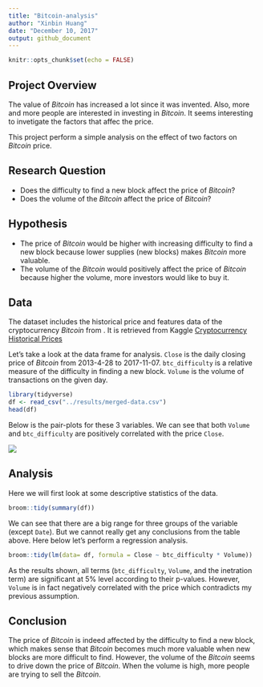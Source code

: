 ```yaml
---
title: "Bitcoin-analysis"
author: "Xinbin Huang"
date: "December 10, 2017"
output: github_document
---
```


```r
knitr::opts_chunk$set(echo = FALSE)
```

## Project Overview

The value of _Bitcoin_ has increased a lot since it was invented. Also, more and more people are interested in investing in _Bitcoin_. It seems interesting to invetigate the factors that affec the price. 

This project perform a simple analysis on the effect of two factors on _Bitcoin_ price.

## Research Question

 - Does the difficulty to find a new block affect the price of _Bitcoin_?
 - Does the volume of the _Bitcoin_ affect the price of _Bitcoin_?

## Hypothesis

- The price of _Bitcoin_ would be higher with increasing difficulty to find a new block because lower supplies (new blocks) makes _Bitcoin_ more valuable.
- The volume of the _Bitcoin_ would positively affect the price of _Bitcoin_ because higher the volume, more investors would like to buy it.

## Data

The dataset includes the historical price and features data of the cryptocurrency _Bitcoin_ from . It is retrieved from Kaggle [Cryptocurrency Historical Prices](https://www.kaggle.com/sudalairajkumar/cryptocurrencypricehistory)

Let's take a look at the data frame for analysis. `Close` is the daily closing price of _Bitcoin_ from 2013-4-28 to 2017-11-07. `btc_difficulty` is a relative measure of the difficulty in finding a new block. `Volume` is the volume of transactions on the given day.

```r
library(tidyverse)
df <- read_csv("../results/merged-data.csv")
head(df)
```

Below is the pair-plots for these 3 variables. We can see that both `Volume` and `btc_difficulty` are positively correlated with the price `Close`.

![](../results/figure/analysis-plot.png)

## Analysis

Here we will first look at some descriptive statistics of the data.

```r
broom::tidy(summary(df))
```

We can see that there are a big range for three groups of the variable (except `Date`). But we cannot really get any conclusions from the table above. Here below let's perform a regression analysis.

```r
broom::tidy(lm(data= df, formula = Close ~ btc_difficulty * Volume))
```

As the results shown, all terms (`btc_difficulty`, `Volume`, and the inetration term) are significant at 5% level according to their p-values. However, `Volume` is in fact negatively correlated with the price which contradicts my previous assumption. 

## Conclusion

The price of _Bitcoin_ is indeed affected by the difficulty to find a new block, which makes sense that _Bitcoin_ becomes much more valuable when new blocks are more difficult to find. However, the volume of the _Bitcoin_ seems to drive down the price of _Bitcoin_. When the volume is high, more people are trying to sell the _Bitcoin_.





